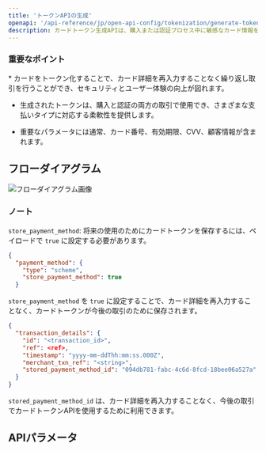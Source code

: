 ```yaml
---
title: 'トークンAPIの生成'
openapi: '/api-reference/jp/open-api-config/tokenization/generate-token.json POST /api/v1/server-to-server-interface/payment'
description: カードトークン生成APIは、購入または認証プロセス中に敏感なカード情報をトークン化し、実際のカード詳細を公開せずに安全な取引を可能にします。
---
```


### 重要なポイント

<Info>
  * カードをトークン化することで、カード詳細を再入力することなく繰り返し取引を行うことができ、セキュリティとユーザー体験の向上が図れます。

  * 生成されたトークンは、購入と認証の両方の取引で使用でき、さまざまな支払いタイプに対応する柔軟性を提供します。

  * 重要なパラメータには通常、カード番号、有効期限、CVV、顧客情報が含まれます。
</Info>

## フローダイアグラム

![フローダイアグラム画像](/images/timeline-diagram/flows-API-GenerateToken-jp.svg)

### ノート

`store_payment_method`: 将来の使用のためにカードトークンを保存するには、ペイロードで `true` に設定する必要があります。

```json リクエスト例
{
  "payment_method": {
    "type": "scheme",
    "store_payment_method": true
  }
```

`store_payment_method` を `true` に設定することで、カード詳細を再入力することなく、カードトークンが今後の取引のために保存されます。

```json レスポンス例
{
  "transaction_details": {
    "id": "<transaction_id>",
    "ref": <ref>,
    "timestamp": "yyyy-mm-ddThh:mm:ss.000Z",
    "merchant_txn_ref": "<string>",
    "stored_payment_method_id": "094db781-fabc-4c6d-8fcd-18bee06a527a"
  }
}
```

`stored_payment_method_id` は、カード詳細を再入力することなく、今後の取引でカードトークンAPIを使用するために利用できます。

## APIパラメータ